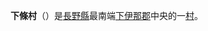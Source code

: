 {{日本町村|
自治體名=下條|
町村=村|
圖像=[[File:Oyamada_jinja.JPG|240px]]|
圖像說明=[[大山田神社|大山田神社]]|
町村章=|
日文原名=下條村|
平假名=しもじょうむら|
羅馬字拼音=Shimojō-mura|
都道府縣=長野縣|
支廳=|
郡=下伊那郡|
編號=20411-1|
面積=37.66|
邊界未定=|
人口=4,266|
統計時間=2007年8月1日|
自治體=[[飯田市|飯田市]]、[[阿智村|阿智村]]、[[阿南町|阿南町]]、[[泰阜村|泰阜村]]|
樹=|
花=|
鳥=|
其他象徵物=|
其他象徵=|
郵遞區號=399-2101|
所在地=下伊那郡下條村睦澤8801-1|
電話號碼=260-27-2311|
外部連結=http://www.vill-shimojo.jp/|
經度=|
緯度=|
地圖=|
註記=
}}
'''下條村'''（{{jpn|j=下條村|hg=しもじょうむら|rm=Shimojō mura|f=y}}）是[[長野縣|長野縣]]最南端[[下伊那郡|下伊那郡]]中央的一[[村|村]]。

{{長野縣}}
{{Authority control}}
{{Japan-geo-stub}}